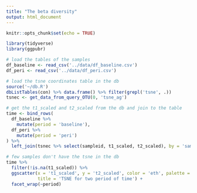 ```yaml
---
title: "The beta diversity"
output: html_document
---
```


```r
knitr::opts_chunk$set(echo = TRUE)
```

```r
library(tidyverse)
library(ggpubr)
```

```r
# load the tables of the samples
df_baseline <- read_csv('../data/df_baseline.csv')
df_peri <- read_csv('../data/df_peri.csv')

# load the tsne coordinates table in the db
source('~/db.R')
dbListTables(con) %>% data.frame() %>% filter(grepl('tsne', .))
tsnec <- get_data_from_query_OTU(0, 'tsne_ag')
```

```r
# get the t1_scaled and t2_scaled from the db and join to the table
time <- bind_rows(
  df_baseline %>% 
    mutate(period = 'baseline'),
  df_peri %>% 
    mutate(period = 'peri')
) %>% 
  left_join(tsnec %>% select(sampleid, t1_scaled, t2_scaled), by = 'sampleid')
```

```r
# few samples don't have the tsne in the db
time %>% 
  filter(!is.na(t1_scaled)) %>% 
  ggscatter(x = 't1_scaled', y = 't2_scaled', color = 'eth', palette = 'lancet', alpha = 0.8, 
            title = 'TSNE for two period of time') +
  facet_wrap(~period)
```


